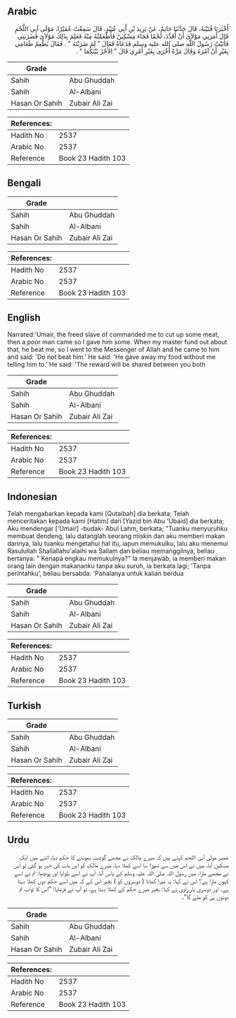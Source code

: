 ## Arabic


<div dir="rtl" lang="ar" style={{fontSize:'larger',backgroundColor:'#f8f9fa',padding:20}}>
أَخْبَرَنَا قُتَيْبَةُ، قَالَ حَدَّثَنَا حَاتِمٌ، عَنْ يَزِيدَ بْنِ أَبِي عُبَيْدٍ، قَالَ سَمِعْتُ عُمَيْرًا، مَوْلَى آبِي اللَّحْمِ قَالَ أَمَرَنِي مَوْلاَىَ أَنْ أُقَدِّدَ، لَحْمًا فَجَاءَ مِسْكِينٌ فَأَطْعَمْتُهُ مِنْهُ فَعَلِمَ بِذَلِكَ مَوْلاَىَ فَضَرَبَنِي فَأَتَيْتُ رَسُولَ اللَّهِ صلى الله عليه وسلم فَدَعَاهُ فَقَالَ ‏"‏ لِمَ ضَرَبْتَهُ ‏"‏ ‏.‏ فَقَالَ يُطْعِمُ طَعَامِي بِغَيْرِ أَنْ آمُرَهُ وَقَالَ مَرَّةً أُخْرَى بِغَيْرِ أَمْرِي قَالَ ‏"‏ الأَجْرُ بَيْنَكُمَا ‏"‏ ‏.‏
</div>
<div style={{backgroundColor:'#f8f9fa',padding:20, marginBottom: 10}}><table> <thead> <tr> <th>Grade</th> <th></th> </tr> </thead> <tbody> <tr><td>Sahih</td><td>Abu Ghuddah</td></tr><tr><td>Sahih</td><td>Al-Albani</td></tr><tr><td>Hasan Or Sahih</td><td>Zubair Ali Zai</td></tr></tbody></table><table> <thead> <tr> <th>References:</th> <th></th> </tr> </thead> <tbody><tr><td>Hadith No</td><td>2537</td></tr><tr><td>Arabic No</td><td>2537</td></tr><tr><td>Reference</td><td>Book 23 Hadith 103</td></tr></tbody></table></div>

## Bengali


<div dir="ltr" lang="bn" style={{fontSize:'larger',backgroundColor:'#f8f9fa',padding:20}}>

</div>
<div style={{backgroundColor:'#f8f9fa',padding:20, marginBottom: 10}}><table> <thead> <tr> <th>Grade</th> <th></th> </tr> </thead> <tbody> <tr><td>Sahih</td><td>Abu Ghuddah</td></tr><tr><td>Sahih</td><td>Al-Albani</td></tr><tr><td>Hasan Or Sahih</td><td>Zubair Ali Zai</td></tr></tbody></table><table> <thead> <tr> <th>References:</th> <th></th> </tr> </thead> <tbody><tr><td>Hadith No</td><td>2537</td></tr><tr><td>Arabic No</td><td>2537</td></tr><tr><td>Reference</td><td>Book 23 Hadith 103</td></tr></tbody></table></div>

## English


<div dir="ltr" lang="en" style={{fontSize:'larger',backgroundColor:'#f8f9fa',padding:20}}>
Narrated:'Umair, the freed slave of commanded me to cut up some meat, then a poor man came so I gave him some. When my master fund out about that, he beat me, so I went to the Messenger of Allah and he came to him and said: 'Do not beat him.' He said: 'He gave away my food without me telling him to.' He said: 'The reward will be shared between you both
</div>
<div style={{backgroundColor:'#f8f9fa',padding:20, marginBottom: 10}}><table> <thead> <tr> <th>Grade</th> <th></th> </tr> </thead> <tbody> <tr><td>Sahih</td><td>Abu Ghuddah</td></tr><tr><td>Sahih</td><td>Al-Albani</td></tr><tr><td>Hasan Or Sahih</td><td>Zubair Ali Zai</td></tr></tbody></table><table> <thead> <tr> <th>References:</th> <th></th> </tr> </thead> <tbody><tr><td>Hadith No</td><td>2537</td></tr><tr><td>Arabic No</td><td>2537</td></tr><tr><td>Reference</td><td>Book 23 Hadith 103</td></tr></tbody></table></div>

## Indonesian


<div dir="ltr" lang="id" style={{fontSize:'larger',backgroundColor:'#f8f9fa',padding:20}}>
Telah mengabarkan kepada kami [Qutaibah] dia berkata; Telah menceritakan kepada kami [Hatim] dari [Yazid bin Abu 'Ubaid] dia berkata; Aku mendengar ['Umair] -budak- Abul Lahm, berkata; "Tuanku menyuruhku membuat dendeng, lalu datanglah seorang miskin dan aku memberi makan darinya, lalu tuanku mengetahui hal itu, iapun memukulku, lalu aku menemui Rasulullah Shallallahu'alaihi wa Sallam dan beliau memanggilnya, beliau bertanya: " Kenapa engkau memukulnya?" Ia menjawab, ia memberi makan orang lain dengan makananku tanpa aku suruh, ia berkata lagi; 'Tanpa perintahku', beliau bersabda: 'Pahalanya untuk kalian berdua
</div>
<div style={{backgroundColor:'#f8f9fa',padding:20, marginBottom: 10}}><table> <thead> <tr> <th>Grade</th> <th></th> </tr> </thead> <tbody> <tr><td>Sahih</td><td>Abu Ghuddah</td></tr><tr><td>Sahih</td><td>Al-Albani</td></tr><tr><td>Hasan Or Sahih</td><td>Zubair Ali Zai</td></tr></tbody></table><table> <thead> <tr> <th>References:</th> <th></th> </tr> </thead> <tbody><tr><td>Hadith No</td><td>2537</td></tr><tr><td>Arabic No</td><td>2537</td></tr><tr><td>Reference</td><td>Book 23 Hadith 103</td></tr></tbody></table></div>

## Turkish


<div dir="ltr" lang="tr" style={{fontSize:'larger',backgroundColor:'#f8f9fa',padding:20}}>

</div>
<div style={{backgroundColor:'#f8f9fa',padding:20, marginBottom: 10}}><table> <thead> <tr> <th>Grade</th> <th></th> </tr> </thead> <tbody> <tr><td>Sahih</td><td>Abu Ghuddah</td></tr><tr><td>Sahih</td><td>Al-Albani</td></tr><tr><td>Hasan Or Sahih</td><td>Zubair Ali Zai</td></tr></tbody></table><table> <thead> <tr> <th>References:</th> <th></th> </tr> </thead> <tbody><tr><td>Hadith No</td><td>2537</td></tr><tr><td>Arabic No</td><td>2537</td></tr><tr><td>Reference</td><td>Book 23 Hadith 103</td></tr></tbody></table></div>

## Urdu


<div dir="rtl" lang="ur" style={{fontSize:'larger',backgroundColor:'#f8f9fa',padding:20}}>
عمیر مولی آبی اللحم کہتے ہیں کہ میرے مالک نے مجھے گوشت بھوننے کا حکم دیا، اتنے میں ایک مسکین آیا، میں نے اس میں سے تھوڑا سا اسے کھلا دیا، میرے مالک کو اس بات کی خبر ہو گئی تو اس نے مجھے مارا، میں رسول اللہ صلی اللہ علیہ وسلم کے پاس آیا، آپ نے اسے بلوایا اور پوچھا: تم نے اسے کیوں مارا ہے؟ اس نے کہا: یہ میرا کھانا ( دوسروں کو ) بغیر اس کے کہ میں اسے حکم دوں کھلا دیتا ہے۔ اور دوسری بار راوی نے کہا: بغیر میرے حکم کے کھلا دیتا ہے، تو آپ نے فرمایا: ”اس کا ثواب تم دونوں ہی کو ملے گا“۔
</div>
<div style={{backgroundColor:'#f8f9fa',padding:20, marginBottom: 10}}><table> <thead> <tr> <th>Grade</th> <th></th> </tr> </thead> <tbody> <tr><td>Sahih</td><td>Abu Ghuddah</td></tr><tr><td>Sahih</td><td>Al-Albani</td></tr><tr><td>Hasan Or Sahih</td><td>Zubair Ali Zai</td></tr></tbody></table><table> <thead> <tr> <th>References:</th> <th></th> </tr> </thead> <tbody><tr><td>Hadith No</td><td>2537</td></tr><tr><td>Arabic No</td><td>2537</td></tr><tr><td>Reference</td><td>Book 23 Hadith 103</td></tr></tbody></table></div>